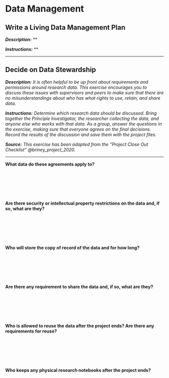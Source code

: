 # Data Management

## Write a Living Data Management Plan {#living-dmp}

***Description:*** **

***Instructions:*** **

---

## Decide on Data Stewardship {#data-governance}

***Description:*** *It is often helpful to be up front about requirements and permissions around research data. This exercise encourages you to discuss these issues with supervisors and peers to make sure that there are no misunderstandings about who has what rights to use, retain, and share data.*

***Instructions:*** *Determine which research data should be discussed. Bring together the Principle Investigator, the researcher collecting the data, and anyone else who works with that data. As a group, answer the questions in the exercise, making sure that everyone agrees on the final decisions. Record the results of the discussion and save them with the project files.*

***Source:*** *This exercise has been adapted from the "Project Close Out Checklist" @briney_project_2020.*

---

**What data do these agreements apply to?**

&nbsp;

&nbsp;

&nbsp;

**Are there security or intellectual property restrictions on the data and, if so, what are they?**

&nbsp;

&nbsp;

&nbsp;

**Who will store the copy of record of the data and for how long?**

&nbsp;

&nbsp;

&nbsp;

**Are there any requirement to share the data and, if so, what are they?**

&nbsp;

&nbsp;

&nbsp;

**Who is allowed to reuse the data after the project ends? Are there any requirements for reuse?**

&nbsp;

&nbsp;

&nbsp;

**Who keeps any physical research notebooks after the project ends?**

&nbsp;

&nbsp;

&nbsp;
